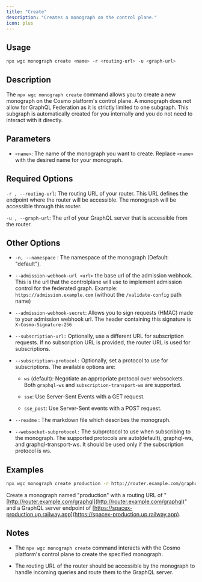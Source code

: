 ```yaml
---
title: "Create"
description: "Creates a monograph on the control plane."
icon: plus
---
```


## Usage

```bash
npx wgc monograph create <name> -r <routing-url> -u <graph-url>
```

## Description

The `npx wgc monograph create` command allows you to create a new monograph on the Cosmo platform's control plane. A monograph does not allow for GraphQL Federation as it is strictly limited to one subgraph. This subgraph is automatically created for you internally and you do not need to interact with it directly.

## Parameters

* `<name>`: The name of the monograph you want to create. Replace `<name>` with the desired name for your monograph.

## Required Options

`-r , --routing-url`: The routing URL of your router. This URL defines the endpoint where the router will be accessible. The monograph will be accessible through this router.

`-u , --graph-url`: The url of your GraphQL server that is accessible from the router.

## Other Options

* `-n, --namespace` : The namespace of the monograph (Default: "default").

* `--admission-webhook-url <url>` the base url of the admission webhook. This is the url that the controlplane will use to implement admission control for the federated graph. Example: `https://admission.example.com` (without the `/validate-config` path name)

* `--admission-webhook-secret`: Allows you to sign requests (HMAC) made to your admission webhook url. The header containing this signature is `X-Cosmo-Signature-256`

* `--subscription-url:` Optionally, use a different URL for subscription requests. If no subscription URL is provided, the router URL is used for subscriptions.

* `--subscription-protocol:` Optionally, set a protocol to use for subscriptions. The available options are:

  * `ws` (default): Negotiate an appropriate protocol over websockets. Both `graphql-ws` and `subscription-transport-ws` are supported.

  * `sse`: Use Server-Sent Events with a GET request.

  * `sse_post`: Use Server-Sent events with a POST request.

* `--readme` : The markdown file which describes the monograph.

* `--websocket-subprotocol:` The subprotocol to use when subscribing to the monograph. The supported protocols are auto(default), graphql-ws, and graphql-transport-ws. It should be used only if the subscription protocol is ws.

## Examples

```bash
npx wgc monograph create production -r http://router.example.com/graphql -u https://spacex-production.up.railway.app
```

Create a monograph named "production" with a routing URL of "[http://router.example.com/graphql](http://router.example.com/graphql)" and a GraphQL server endpoint of [https://spacex-production.up.railway.app](https://spacex-production.up.railway.app).

## Notes

* The `npx wgc monograph create` command interacts with the Cosmo platform's control plane to create the specified monograph.

* The routing URL of the router should be accessible by the monograph to handle incoming queries and route them to the GraphQL server.

